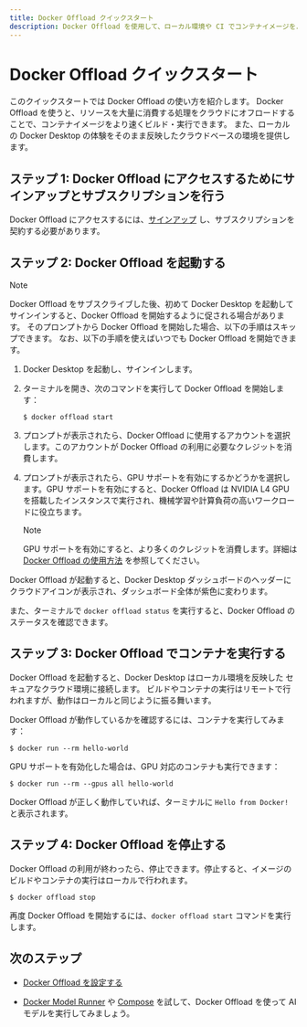 ```yaml
---
title: Docker Offload クイックスタート
description: Docker Offload を使用して、ローカル環境や CI でコンテナイメージをより速くビルド・実行する方法を学びましょう。
---
```


# Docker Offload クイックスタート

このクイックスタートでは Docker Offload の使い方を紹介します。
Docker Offload を使うと、リソースを大量に消費する処理をクラウドにオフロードすることで、コンテナイメージをより速くビルド・実行できます。
また、ローカルの Docker Desktop の体験をそのまま反映したクラウドベースの環境を提供します。

## ステップ 1: Docker Offload にアクセスするためにサインアップとサブスクリプションを行う

Docker Offload にアクセスするには、[サインアップ](https://www.docker.com/products/docker-offload/) し、サブスクリプションを契約する必要があります。

## ステップ 2: Docker Offload を起動する

> [!NOTE]
>
> Docker Offload をサブスクライブした後、初めて Docker Desktop を起動してサインインすると、Docker Offload を開始するように促される場合があります。
> そのプロンプトから Docker Offload を開始した場合、以下の手順はスキップできます。
> なお、以下の手順を使えばいつでも Docker Offload を開始できます。

1. Docker Desktop を起動し、サインインします。

2. ターミナルを開き、次のコマンドを実行して Docker Offload を開始します：

    ```shell
    $ docker offload start
    ```

3. プロンプトが表示されたら、Docker Offload に使用するアカウントを選択します。このアカウントが Docker Offload の利用に必要なクレジットを消費します。

4. プロンプトが表示されたら、GPU サポートを有効にするかどうかを選択します。GPU サポートを有効にすると、Docker Offload は NVIDIA L4 GPU を搭載したインスタンスで実行され、機械学習や計算負荷の高いワークロードに役立ちます。

   > [!NOTE]
   >
   > GPU サポートを有効にすると、より多くのクレジットを消費します。詳細は [Docker Offload の使用方法](/offload/usage/) を参照してください。

Docker Offload が起動すると、Docker Desktop ダッシュボードのヘッダーにクラウドアイコンが表示され、ダッシュボード全体が紫色に変わります。

また、ターミナルで `docker offload status` を実行すると、Docker Offload のステータスを確認できます。

## ステップ 3: Docker Offload でコンテナを実行する

Docker Offload を起動すると、Docker Desktop はローカル環境を反映した セキュアなクラウド環境に接続します。
ビルドやコンテナの実行はリモートで行われますが、動作はローカルと同じように振る舞います。

Docker Offload が動作しているかを確認するには、コンテナを実行してみます：

```shell
$ docker run --rm hello-world
```

GPU サポートを有効化した場合は、GPU 対応のコンテナも実行できます：

```shell
$ docker run --rm --gpus all hello-world
```

Docker Offload が正しく動作していれば、ターミナルに `Hello from Docker!` と表示されます。

## ステップ 4: Docker Offload を停止する

Docker Offload の利用が終わったら、停止できます。停止すると、イメージのビルドやコンテナの実行はローカルで行われます。

```shell
$ docker offload stop
```

再度 Docker Offload を開始するには、`docker offload start` コマンドを実行します。

## 次のステップ

- [Docker Offload を設定する](/offload/configuration)

- [Docker Model Runner](/ai/model-runner/) や [Compose](/ai/compose/models-and-compose) を試して、Docker Offload を使って AI モデルを実行してみましょう。
